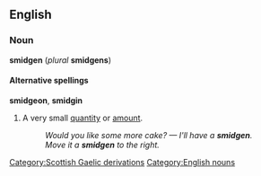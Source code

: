 ==English==
===Noun===
'''smidgen''' (''plural'' '''smidgens''')

====Alternative spellings====
'''smidgeon''', '''smidgin'''

#A very small [[quantity]] or [[amount]].
#:''Would you like some more cake? &mdash; I'll have a '''smidgen'''.''
#:''Move it a '''smidgen''' to the right.''

[[Category:Scottish Gaelic derivations]]
[[Category:English nouns]]